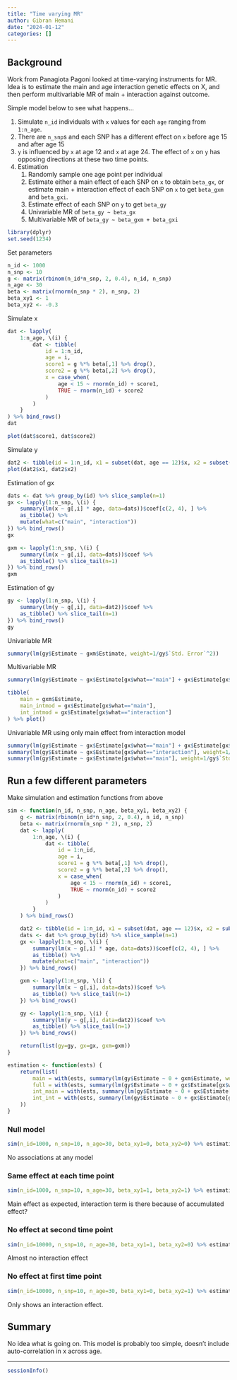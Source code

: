 ```yaml
---
title: "Time varying MR"
author: Gibran Hemani
date: "2024-01-12"
categories: []
---
```


## Background

Work from Panagiota Pagoni looked at time-varying instruments for MR. Idea is to estimate the main and age interaction genetic effects on X, and then perform multivariable MR of main + interaction against outcome.

Simple model below to see what happens...

1. Simulate `n_id` individuals with `x` values for each `age` ranging from `1:n_age`.
2. There are `n_snp`s and each SNP has a different effect on `x` before age 15 and after age 15
3. `y` is influenced by `x` at age 12 and `x` at age 24. The effect of `x` on `y` has opposing directions at these two time points.
4. Estimation
    1. Randomly sample one age point per individual
    2. Estimate either a main effect of each SNP on `x` to obtain `beta_gx`, or estimate main + interaction effect of each SNP on `x` to get `beta_gxm` and `beta_gxi`.
    3. Estimate effect of each SNP on `y` to get `beta_gy`
    4. Univariable MR of `beta_gy ~ beta_gx`
    5. Multivariable MR of `beta_gy ~ beta_gxm + beta_gxi`

```r
library(dplyr)
set.seed(1234)
```

Set parameters

```r
n_id <- 1000
n_snp <- 10
g <- matrix(rbinom(n_id*n_snp, 2, 0.4), n_id, n_snp)
n_age <- 30
beta <- matrix(rnorm(n_snp * 2), n_snp, 2)
beta_xy1 <- 1
beta_xy2 <- -0.3
```

Simulate x

```r
dat <- lapply(
    1:n_age, \(i) {
        dat <- tibble(
            id = 1:n_id,
            age = i,
            score1 = g %*% beta[,1] %>% drop(),
            score2 = g %*% beta[,2] %>% drop(),
            x = case_when(
                age < 15 ~ rnorm(n_id) + score1,
                TRUE ~ rnorm(n_id) + score2
            )
        )
    }
) %>% bind_rows()
dat

plot(dat$score1, dat$score2)
```

Simulate y

```r
dat2 <- tibble(id = 1:n_id, x1 = subset(dat, age == 12)$x, x2 = subset(dat, age == 24)$x, y = x1 * beta_xy1 + x2 * beta_xy2 + rnorm(n_id))
plot(dat2$x1, dat2$x2)
```

Estimation of gx

```r
dats <- dat %>% group_by(id) %>% slice_sample(n=1)
gx <- lapply(1:n_snp, \(i) {
    summary(lm(x ~ g[,i] * age, data=dats))$coef[c(2, 4), ] %>%
    as_tibble() %>%
    mutate(what=c("main", "interaction"))
}) %>% bind_rows()
gx

gxm <- lapply(1:n_snp, \(i) {
    summary(lm(x ~ g[,i], data=dats))$coef %>%
    as_tibble() %>% slice_tail(n=1)
}) %>% bind_rows()
gxm
```

Estimation of gy

```r
gy <- lapply(1:n_snp, \(i) {
    summary(lm(y ~ g[,i], data=dat2))$coef %>%
    as_tibble() %>% slice_tail(n=1)
}) %>% bind_rows()
gy
```

Univariable MR

```r
summary(lm(gy$Estimate ~ gxm$Estimate, weight=1/gy$`Std. Error`^2))
```

Multivariable MR

```r
summary(lm(gy$Estimate ~ gx$Estimate[gx$what=="main"] + gx$Estimate[gx$what=="interaction"], weight=1/gy$`Std. Error`^2))
```

```r
tibble(
    main = gxm$Estimate,
    main_intmod = gx$Estimate[gx$what=="main"],
    int_intmod = gx$Estimate[gx$what=="interaction"]
) %>% plot()
```

Univariable MR using only main effect from interaction model

```r
summary(lm(gy$Estimate ~ gx$Estimate[gx$what=="main"] + gx$Estimate[gx$what=="interaction"], weight=1/gy$`Std. Error`^2))
summary(lm(gy$Estimate ~ gx$Estimate[gx$what=="interaction"], weight=1/gy$`Std. Error`^2))
summary(lm(gy$Estimate ~ gx$Estimate[gx$what=="main"], weight=1/gy$`Std. Error`^2))
```


## Run a few different parameters

Make simulation and estimation functions from above

```r
sim <- function(n_id, n_snp, n_age, beta_xy1, beta_xy2) {
    g <- matrix(rbinom(n_id*n_snp, 2, 0.4), n_id, n_snp)
    beta <- matrix(rnorm(n_snp * 2), n_snp, 2)
    dat <- lapply(
        1:n_age, \(i) {
            dat <- tibble(
                id = 1:n_id,
                age = i,
                score1 = g %*% beta[,1] %>% drop(),
                score2 = g %*% beta[,2] %>% drop(),
                x = case_when(
                    age < 15 ~ rnorm(n_id) + score1,
                    TRUE ~ rnorm(n_id) + score2
                )
            )
        }
    ) %>% bind_rows()

    dat2 <- tibble(id = 1:n_id, x1 = subset(dat, age == 12)$x, x2 = subset(dat, age == 24)$x, y = x1 * beta_xy1 + x2 * beta_xy2 + rnorm(n_id))
    dats <- dat %>% group_by(id) %>% slice_sample(n=1)
    gx <- lapply(1:n_snp, \(i) {
        summary(lm(x ~ g[,i] * age, data=dats))$coef[c(2, 4), ] %>%
        as_tibble() %>%
        mutate(what=c("main", "interaction"))
    }) %>% bind_rows()

    gxm <- lapply(1:n_snp, \(i) {
        summary(lm(x ~ g[,i], data=dats))$coef %>%
        as_tibble() %>% slice_tail(n=1)
    }) %>% bind_rows()

    gy <- lapply(1:n_snp, \(i) {
        summary(lm(y ~ g[,i], data=dat2))$coef %>%
        as_tibble() %>% slice_tail(n=1)
    }) %>% bind_rows()

    return(list(gy=gy, gx=gx, gxm=gxm))
}

estimation <- function(ests) {
    return(list(
        main = with(ests, summary(lm(gy$Estimate ~ 0 + gxm$Estimate, weight=1/gy$`Std. Error`^2))$coef),
        full = with(ests, summary(lm(gy$Estimate ~ 0 + gx$Estimate[gx$what=="main"] + gx$Estimate[gx$what=="interaction"], weight=1/gy$`Std. Error`^2))$coef),
        int_main = with(ests, summary(lm(gy$Estimate ~ 0 + gx$Estimate[gx$what=="main"], weight=1/gy$`Std. Error`^2))$coef),
        int_int = with(ests, summary(lm(gy$Estimate ~ 0 + gx$Estimate[gx$what=="interaction"], weight=1/gy$`Std. Error`^2))$coef)
    ))
}
```


### Null model

```r
sim(n_id=1000, n_snp=10, n_age=30, beta_xy1=0, beta_xy2=0) %>% estimation
```

No associations at any model

### Same effect at each time point

```r
sim(n_id=1000, n_snp=10, n_age=30, beta_xy1=1, beta_xy2=1) %>% estimation
```

Main effect as expected, interaction term is there because of accumulated effect?

### No effect at second time point

```r
sim(n_id=10000, n_snp=10, n_age=30, beta_xy1=1, beta_xy2=0) %>% estimation
```

Almost no interaction effect

### No effect at first time point

```r
sim(n_id=10000, n_snp=10, n_age=30, beta_xy1=0, beta_xy2=1) %>% estimation
```

Only shows an interaction effect.

## Summary

No idea what is going on. This model is probably too simple, doesn't include auto-correlation in x across age.

---

```r
sessionInfo()
```
